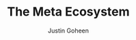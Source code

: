 ---
title: The Meta Ecosystem
publishedAt: 2025-02-01
tag: core
summary: a guide for pytorch, llama, llama stack, and react
author: Justin Goheen
draft: true
---
